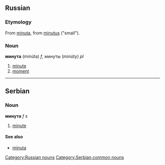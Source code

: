 ==Russian==
[[Category:Russian nouns]]
===Etymology===
From {{L.}} [[minuta]], from [[minutus]] ("small").

===Noun===
'''минута''' (minúta) ''f'', минуты (minúty) ''pl''

#[[minute]]
#[[moment]]


----

==Serbian==
===Noun===
'''минута''' ''f s''
#[[minute]]
====See also====
*[[minuta]]
[[Category:Serbian common nouns]]